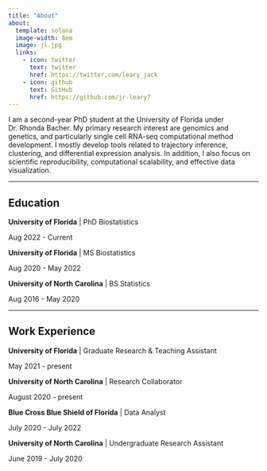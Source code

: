 ```yaml
---
title: "About"
about:
  template: solana
  image-width: 8em
  image: jl.jpg
  links:
    - icon: twitter
      text: twitter
      href: https://twitter.com/leary_jack
    - icon: github
      text: GitHub
      href: https://github.com/jr-leary7
---
```


I am a second-year PhD student at the University of Florida under Dr. Rhonda Bacher. My primary research interest are genomics and genetics, and particularly single cell RNA-seq computational method development. I mostly develop tools related to trajectory inference, clustering, and differential expression analysis. In addition, I also focus on scientific reproducibility, computational scalability, and effective data visualization. 

----------

## Education 

**University of Florida** | PhD Biostatistics 

Aug 2022 - Current


**University of Florida** | MS Biostatistics 

Aug 2020 - May 2022

**University of North Carolina** | BS Statistics 

Aug 2016 - May 2020

----------

## Work Experience 

**University of Florida** | Graduate Research & Teaching Assistant 

May 2021 - present

**University of North Carolina** | Research Collaborator

August 2020 - present

**Blue Cross Blue Shield of Florida** | Data Analyst 

July 2020 - July 2022

**University of North Carolina** | Undergraduate Research Assistant 

June 2019 - July 2020
